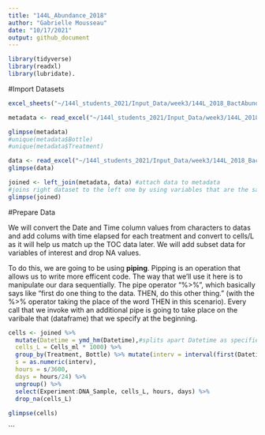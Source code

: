 ```yaml
---
title: "144L_Abundance_2018"
author: "Gabrielle Mousseau"
date: "10/17/2021"
output: github_document
---
```


```r
library(tidyverse)
library(readxl)
library(lubridate).
```
#Import Datasets

```r
excel_sheets("~/144l_students_2021/Input_Data/week3/144L_2018_BactAbund.xlsx")

metadata <- read_excel("~/144l_students_2021/Input_Data/week3/144L_2018_BactAbund.xlsx", sheet = "Metadata")

glimpse(metadata)
#unique(metadata$Bottle)
#unique(metadata$Treatment)

data <- read_excel("~/144l_students_2021/Input_Data/week3/144L_2018_BactAbund.xlsx", sheet = "Data")
glimpse(data)

joined <- left_join(metadata, data) #attach data to metadata
#joins right dataset to the left one by using variables that are the same across the two dataframes
glimpse(joined)

```

#Prepare Data 

We will convert the Date and Time column values from characters to datas and add colums with time elapsed for each treatment and convert to cells/L as it will help us match up the TOC data later. We will add subset data for variables of interest and drop NA values. 

To do this, we are going to be using **piping**. Pipping is an operation that allows us to write more efficent code. The way that we'll use it here is to manipulate our dara sequentially. The pipe operator "%>%", which basically says like "first do one thing to the data. THEN, do this other thing." (with the %>% operator taking the place of the word THEN in this scenario). Every call that we invoke with an additional pipe is going to take place on the varibale that (dataframe) that we specify at the beginning. 
```r
cells <- joined %>% 
  mutate(Datetime = ymd_hm(Datetime),#splits apart Datetime as specified
  cells_L = Cells_ml * 1000) %>% 
  group_by(Treatment, Bottle) %>% mutate(interv = interval(first(Datetime), Datetime), 
  s = as.numeric(interv), 
  hours = s/3600, 
  days = hours/24) %>% 
  ungroup() %>% 
  select(Experiment:DNA_Sample, cells_L, hours, days) %>%
  drop_na(cells_L)
  
glimpse(cells)
```

```

